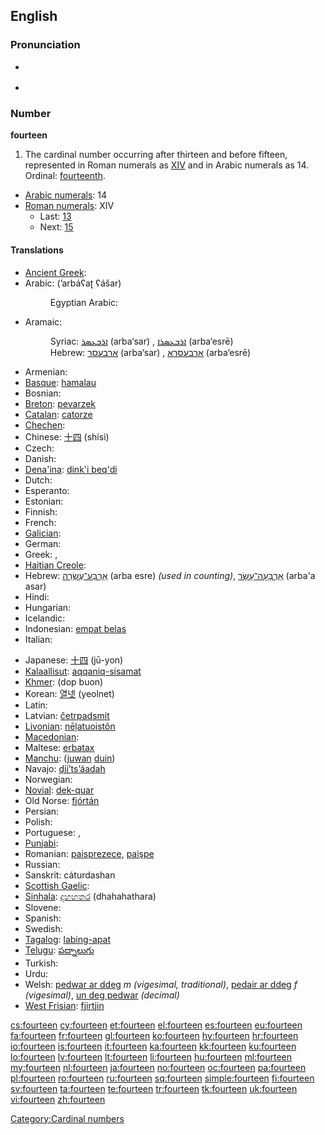 {{wikipedia}}
==English==

===Pronunciation===
* {{qualifier|next word stressed near the first syllable}}
*: {{a|UK}} {{IPA|/ˈfɔː.tiːn/}}
*: {{a|US}} {{IPA|/ˈfɔɹ.tin/}}
*: {{audio|en-us-fourteen.ogg|Audio (US)}}
* {{qualifier|next word stressed after the first syllable}}
*: {{a|UK}} {{IPA|/ˌfɔːˈtiːn/}}
*: {{a|US}} {{IPA|/ˌfɔɹˈtin/}}
*: {{rhymes|iːn}}

===Number===
'''fourteen'''

# The cardinal number occurring after thirteen and before fifteen, represented in Roman numerals as [[XIV]] and in Arabic numerals as 14.  Ordinal: [[fourteenth]].
* [[w:Arabic numerals|Arabic numerals]]: 14
* [[w:Roman numerals|Roman numerals]]: XIV
** Last: [[thirteen|13]]
** Next: [[fifteen|15]]

====Translations====
{{trans-top|cardinal number}}
* [[Ancient Greek]]: {{t-|el|δεκατέσσαρες|tr=dekatéssares}}
* Arabic: {{Arab|[[اربعة عشر]]}} (’arbáʕaʈ ʕášar)
*: Egyptian Arabic: {{tø|arz|اربعتاشر|alt=أربعتاشر|tr='arbaʕtaashar|sc=Arab|xs=Egyptian Arabic}}
* Aramaic:
*: Syriac: [[ܐܪܒܥܣܪ]] (arba‘sar) {{m}}, [[ܐܪܒܥܣܪܐ]] (arba‘esrē) {{f}}
*: Hebrew: [[ארבעסר]] (arba‘sar) {{m}}, [[ארבעסרא]] (arba‘esrē) {{f}}
* Armenian: {{t+|hy|տասնչորս|tr=tasnčors}}
* [[Basque]]: [[hamalau]]
* Bosnian: {{t-|bs|četrnaest}}
* [[Breton]]: [[pevarzek]]
* [[Catalan]]: [[catorze]]
* [[Chechen]]: {{tø|ce|дейтта|tr=deytta}}
* Chinese: [[十四]] (shísì)
* Czech: {{t-|cs|čtrnáct}}
* Danish: {{t+|da|fjorten}}
* [[Dena'ina]]: [[dink'i beq'di]]
* Dutch: {{t+|nl|veertien|f}}
* Esperanto: {{t-|eo|dek kvar|xs=Esperanto}}
* Estonian: {{t-|et|neliteist}}
* Finnish: {{t+|fi|neljätoista}}
* French: {{t+|fr|quatorze|m}}
* [[Galician]]: {{t+|gl|catorce|xs=Galician}}
* German: {{t+|de|vierzehn|f}}
* Greek: {{t|el|δεκατέσσερις|m|f|tr=dekatésseris}}, {{t|el|δεκατέσσερα|n|tr=dekatéssera}}
* [[Haitian Creole]]: {{tø|ht|katòz|xs=Haitian Creole}}
* Hebrew: [[ארבע עשרה|אַרְבַּע־עֶשְׂרֵה]] (arba esre) {{f}} ''(used in counting)'', [[ארבעה עשר|אַרְבָּעָה־עָשָׂר]] (arba'a asar) {{m}}
* Hindi: {{t+|hi|चौदह|tr=chaudah|xs=Hindi}}
* Hungarian: {{t+|hu|tizennégy}}
* Icelandic: {{t+|is|fjórtán}}
* Indonesian: [[empat belas]]
* Italian: {{t+|it|quattordici}}
{{trans-mid}}
* Japanese: [[十四]] (jū-yon)
* [[Kalaallisut]]: [[aqqaniq-sisamat]]
* [[Khmer]]: {{Khmr|[[ដប់បួន]]}} (dop buon)
* Korean: [[열넷]] (yeolnet)
* Latin: {{t+|la|quattuordecim}}
* Latvian: [[četrpadsmit]]
* [[Livonian]]: [[nēļatuoistõn]]
* [[Macedonian]]: {{t|mk|четиринаесет|tr=četirináeset}}
* Maltese: [[erbatax]]
* [[Manchu]]: ([[juwan]] [[duin]])
* Navajo: [[dį́į́ʼtsʼáadah]]
* Norwegian: {{t+|no|fjorten}}
* [[Novial]]: [[dek-quar]]
* Old Norse: [[fjórtán#Old Norse|fjórtán]]
* Persian: {{t|fa|چهارده|tr=čahârdah|xs=Persian}}
* Polish: {{t+|pl|czternaście}}
* Portuguese: {{t+|pt|catorze}}, {{t+|pt|quatorze}}
* [[Punjabi]]: {{t+|pa|ਚੌਦਾਂ|sc=Guru|xs=Punjabi}}
* Romanian: [[paisprezece]], [[paişpe]] {{italbrac|informal}}
* Russian: {{t+|ru|четырнадцать|tr=četýrnadtsat’}}
* Sanskrit: cáturdashan
* [[Scottish Gaelic]]: {{t-|gd|ceithir|xs=Scottish Gaelic}} {{t-|gd|deug|xs=Scottish Gaelic}}
* [[Sinhala]]: [[දහහතර]] (dhahahathara)
* Slovene: {{t|sl|štirinajst}}
* Spanish: {{t+|es|catorce}}
* Swedish: {{t+|sv|fjorton}}
* [[Tagalog]]: [[labing-apat]]
* [[Telugu]]: [[పద్నాలుగు]]
* Turkish: {{t+|tr|on dört}}
* Urdu: {{t-|ur|چودہ|tr=chaudah|xs=Urdu}}
* Welsh: [[pedwar ar ddeg]] ''m (vigesimal, traditional)'', [[pedair ar ddeg]] ''f (vigesimal)'', [[un deg pedwar]] ''(decimal)''
* [[West Frisian]]: [[fjirtjin]]
{{trans-bottom}}

[[Category:Cardinal numbers]]

[[cs:fourteen]]
[[cy:fourteen]]
[[et:fourteen]]
[[el:fourteen]]
[[es:fourteen]]
[[eu:fourteen]]
[[fa:fourteen]]
[[fr:fourteen]]
[[gl:fourteen]]
[[ko:fourteen]]
[[hy:fourteen]]
[[hr:fourteen]]
[[io:fourteen]]
[[is:fourteen]]
[[it:fourteen]]
[[ka:fourteen]]
[[kk:fourteen]]
[[ku:fourteen]]
[[lo:fourteen]]
[[lv:fourteen]]
[[lt:fourteen]]
[[li:fourteen]]
[[hu:fourteen]]
[[ml:fourteen]]
[[my:fourteen]]
[[nl:fourteen]]
[[ja:fourteen]]
[[no:fourteen]]
[[oc:fourteen]]
[[pa:fourteen]]
[[pl:fourteen]]
[[ro:fourteen]]
[[ru:fourteen]]
[[sq:fourteen]]
[[simple:fourteen]]
[[fi:fourteen]]
[[sv:fourteen]]
[[ta:fourteen]]
[[te:fourteen]]
[[tr:fourteen]]
[[tk:fourteen]]
[[uk:fourteen]]
[[vi:fourteen]]
[[zh:fourteen]]
